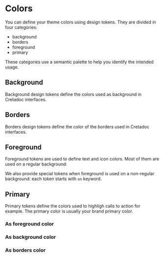 
<Meta of={ColorsStories} />

# Colors

You can define your theme colors using design tokens. They are divided in four categories:

- background
- borders
- foreground
- primary

These categories use a semantic palette to help you identify the intended usage.

## Background

Background design tokens define the colors used as background in Cretadoc interfaces.

<Story of={ColorsStories.Background} />

## Borders

Borders design tokens define the color of the borders used in Cretadoc interfaces.

<Story of={ColorsStories.Border} />

## Foreground

Foreground tokens are used to define text and icon colors. Most of them are used on a regular background:

<Story of={ColorsStories.Foreground} />

We also provide special tokens when foreground is used on a non-regular background: each token starts with `on` keyword.

<Story of={ColorsStories.ForegroundOnBackground} />

## Primary

Primary tokens define the colors used to highligh calls to action for example. The primary color is usually your brand primary color.

### As foreground color

<Story of={ColorsStories.PrimaryAsForeground} />

### As background color

<Story of={ColorsStories.PrimaryAsBackground} />

### As borders color

<Story of={ColorsStories.PrimaryAsBorders} />
